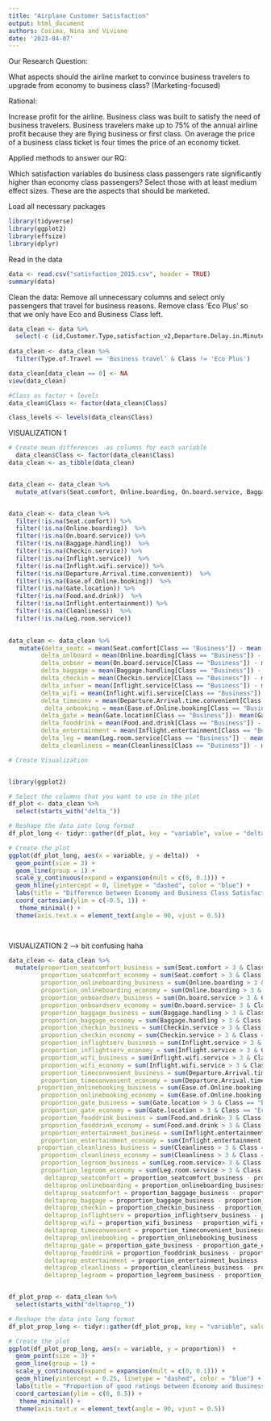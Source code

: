```yaml
---
title: "Airplane Customer Satisfaction"
output: html_document
authors: Cosima, Nina and Viviane 
date: '2023-04-07'
---
```

Our Research Question: 

What aspects should the airline market to convince business travelers to upgrade from economy to business class? (Marketing-focused)

Rational:  

Increase profit for the airline. Business class was built to satisfy the need of business travelers. Business travelers make up to 75% of the annual airline profit because they are flying business or first class. On average the price of a business class ticket is four times the price of an economy ticket.  

Applied methods to answer our RQ: 

Which satisfaction variables do business class passengers rate significantly higher than economy class passengers? Select those with at least medium effect sizes. These are the aspects that should be marketed.


Load all necessary packages
```r
library(tidyverse)
library(ggplot2)
library(effsize)
library(dplyr)
```


Read in the data 
```r
data <- read.csv("satisfaction_2015.csv", header = TRUE)
summary(data)
```


Clean the data: Remove all unnecessary columns and select only passengers that travel for business reasons. Remove class 'Eco Plus' so that we only have Eco and Business Class left. 
```r
data_clean <- data %>%  
  select(-c (id,Customer.Type,satisfaction_v2,Departure.Delay.in.Minutes,Arrival.Delay.in.Minutes))  
  
data_clean <- data_clean %>%  
  filter(Type.of.Travel == 'Business travel' & Class != 'Eco Plus')

data_clean[data_clean == 0] <- NA
view(data_clean)

#Class as factor + levels 
data_clean$Class <- factor(data_clean$Class)

class_levels <- levels(data_clean$Class)
```

VISUALIZATION 1 
```r
# Create mean differences  as columns for each variable 
  data_clean$Class <- factor(data_clean$Class)
data_clean <- as_tibble(data_clean)


data_clean <- data_clean %>%
  mutate_at(vars(Seat.comfort, Online.boarding, On.board.service, Baggage.handling, Checkin.service, Inflight.service, Inflight.wifi.service, Departure.Arrival.time.convenient, Ease.of.Online.booking, Gate.location, Food.and.drink, Inflight.entertainment, Leg.room.service, Cleanliness), as.numeric)


data_clean <- data_clean %>% 
  filter(!is.na(Seat.comfort)) %>% 
  filter(!is.na(Online.boarding))  %>% 
  filter(!is.na(On.board.service)) %>% 
  filter(!is.na(Baggage.handling))  %>% 
  filter(!is.na(Checkin.service)) %>% 
  filter(!is.na(Inflight.service))  %>% 
  filter(!is.na(Inflight.wifi.service)) %>% 
  filter(!is.na(Departure.Arrival.time.convenient))  %>% 
  filter(!is.na(Ease.of.Online.booking))  %>% 
  filter(!is.na(Gate.location)) %>% 
  filter(!is.na(Food.and.drink))  %>% 
  filter(!is.na(Inflight.entertainment)) %>% 
  filter(!is.na(Cleanliness))  %>% 
  filter(!is.na(Leg.room.service)) 
  

data_clean <- data_clean %>% 
   mutate(delta_seatc = mean(Seat.comfort[Class == "Business"]) - mean(Seat.comfort[Class == "Eco"]),
         delta_onlboard = mean(Online.boarding[Class == "Business"]) - mean(Online.boarding[Class == "Eco"]),
         delta_onbser = mean(On.board.service[Class == "Business"]) - mean(On.board.service[Class == "Eco"]),
         delta_baggage = mean(Baggage.handling[Class == "Business"]) - mean(Baggage.handling[Class == "Eco"]),
         delta_checkin = mean(Checkin.service[Class == "Business"]) - mean(Checkin.service[Class == "Eco"]),
         delta_infser = mean(Inflight.service[Class == "Business"]) - mean(Inflight.service[Class == "Eco"]),
         delta_wifi = mean(Inflight.wifi.service[Class == "Business"]) - mean(Inflight.wifi.service[Class == "Eco"]),
         delta_timeconv = mean(Departure.Arrival.time.convenient[Class == "Business"]) - mean(Departure.Arrival.time.convenient[Class == "Eco"]),
          delta_onbooking = mean(Ease.of.Online.booking[Class == "Business"]) - mean(Ease.of.Online.booking[Class == "Eco"]),
         delta_gate = mean(Gate.location[Class == "Business"])- mean(Gate.location [Class == "Eco"]),
         delta_fooddrink = mean(Food.and.drink[Class == "Business"]) - mean(Food.and.drink[Class == "Eco"]),
         delta_entertainment = mean(Inflight.entertainment[Class == "Business"]) - mean(Inflight.entertainment[Class == "Eco"]),
         delta_leg = mean(Leg.room.service[Class == "Business"]) - mean(Leg.room.service[Class == "Eco"]),
         delta_cleanliness = mean(Cleanliness[Class == "Business"]) - mean(Cleanliness[Class == "Eco"]))

# Create Visualization 


library(ggplot2)

# Select the columns that you want to use in the plot
df_plot <- data_clean %>%
  select(starts_with("delta_")) 

# Reshape the data into long format
df_plot_long <- tidyr::gather(df_plot, key = "variable", value = "delta")

# Create the plot
ggplot(df_plot_long, aes(x = variable, y = delta))  +
  geom_point(size = 3) +
  geom_line(group = 1) +
  scale_y_continuous(expand = expansion(mult = c(0, 0.1))) +
  geom_hline(yintercept = 0, linetype = "dashed", color = "blue") +
  labs(title = "Difference between Economy and Business Class Satisfaction Ratings",x = "Satisfaction Variables", y = "Delta") +
  coord_cartesian(ylim = c(-0.5, 1)) +
   theme_minimal() +
  theme(axis.text.x = element_text(angle = 90, vjust = 0.5)) 
 



```

VISUALIZATION 2 --> bit confusing haha  
```r
data_clean <- data_clean %>% 
  mutate(proportion_seatcomfort_business = sum(Seat.comfort > 3 & Class == "Business") / sum(Class == "Business"),
         proportion_seatcomfort_economy = sum(Seat.comfort > 3 & Class == "Eco") / sum(Class == "Eco"),
         proportion_onlineboarding_business = sum(Online.boarding > 3 & Class == "Business") / sum(Class == "Business"),
         proportion_onlineboarding_economy = sum(Online.boarding > 3 & Class == "Eco") / sum(Class == "Eco"),
         proportion_onboardserv_business = sum(On.board.service > 3 & Class == "Business") / sum(Class == "Business"),
         proportion_onboardserv_economy = sum(On.board.service> 3 & Class == "Eco") / sum(Class == "Eco"),
         proportion_baggage_business = sum(Baggage.handling > 3 & Class == "Business") / sum(Class == "Business"),
         proportion_baggage_economy = sum(Baggage.handling > 3 & Class == "Eco") / sum(Class == "Eco"),
         proportion_checkin_business = sum(Checkin.service > 3 & Class == "Business") / sum(Class == "Business"),
         proportion_checkin_economy = sum(Checkin.service > 3 & Class == "Eco") / sum(Class == "Eco"),
         proportion_inflightserv_business = sum(Inflight.service > 3 & Class == "Business") / sum(Class == "Business"),
         proportion_inflightserv_economy = sum(Inflight.service > 3 & Class == "Eco") / sum(Class == "Eco"),
         proportion_wifi_business = sum(Inflight.wifi.service > 3 & Class == "Business") / sum(Class == "Business"),
         proportion_wifi_economy = sum(Inflight.wifi.service > 3 & Class == "Eco") / sum(Class == "Eco"),
         proportion_timeconvenient_business = sum(Departure.Arrival.time.convenient > 3 & Class == "Business") / sum(Class == "Business"),
         proportion_timeconvenient_economy = sum(Departure.Arrival.time.convenient > 3 & Class == "Eco") / sum(Class == "Eco"),
        proportion_onlinebooking_business = sum(Ease.of.Online.booking > 3 & Class == "Business") / sum(Class == "Business"),
         proportion_onlinebooking_economy = sum(Ease.of.Online.booking > 3 & Class == "Eco") / sum(Class == "Eco"),
         proportion_gate_business = sum(Gate.location > 3 & Class == "Business") / sum(Class == "Business"),
         proportion_gate_economy = sum(Gate.location > 3 & Class == "Eco") / sum(Class == "Eco"),
         proportion_fooddrink_business = sum(Food.and.drink> 3 & Class == "Business") / sum(Class == "Business"),
         proportion_fooddrink_economy = sum(Food.and.drink > 3 & Class == "Eco") / sum(Class == "Eco"),
         proportion_entertainment_business = sum(Inflight.entertainment > 3 & Class == "Business") / sum(Class == "Business"),
         proportion_entertainment_economy = sum(Inflight.entertainment > 3 & Class == "Eco") / sum(Class == "Eco"),
        proportion_cleanliness_business = sum(Cleanliness > 3 & Class == "Business") / sum(Class == "Business"),
         proportion_cleanliness_economy = sum(Cleanliness > 3 & Class == "Eco") / sum(Class == "Eco"),
         proportion_legroom_business = sum(Leg.room.service> 3 & Class == "Business") / sum(Class == "Business"),
         proportion_legroom_economy = sum(Leg.room.service > 3 & Class == "Eco") / sum(Class == "Eco"),
          deltaprop_seatcomfort = proportion_seatcomfort_business - proportion_seatcomfort_economy,
          deltaprop_onlineboarding = proportion_onlineboarding_business - proportion_onlineboarding_economy,
          deltaprop_seatcomfort = proportion_baggage_business - proportion_baggage_economy,
          deltaprop_baggage = proportion_baggage_business - proportion_baggage_economy,
          deltaprop_checkin = proportion_checkin_business - proportion_checkin_economy,
          deltaprop_inflightserv = proportion_inflightserv_business - proportion_inflightserv_economy,
          deltaprop_wifi = proportion_wifi_business - proportion_wifi_economy,
          deltaprop_timeconvenient = proportion_timeconvenient_business - proportion_timeconvenient_economy,
          deltaprop_onlinebooking = proportion_onlinebooking_business - proportion_onlinebooking_economy,
          deltaprop_gate = proportion_gate_business - proportion_gate_economy,
          deltaprop_fooddrink = proportion_fooddrink_business - proportion_fooddrink_economy,
          deltaprop_entertainment = proportion_entertainment_business - proportion_entertainment_economy,
          deltaprop_cleanliness = proportion_cleanliness_business - proportion_cleanliness_economy,
          deltaprop_legroom = proportion_legroom_business - proportion_legroom_economy)


df_plot_prop <- data_clean %>%
  select(starts_with("deltaprop_")) 

# Reshape the data into long format
df_plot_prop_long <- tidyr::gather(df_plot_prop, key = "variable", value = "proportion")

# Create the plot
ggplot(df_plot_prop_long, aes(x = variable, y = proportion))  +
  geom_point(size = 3) +
  geom_line(group = 1) +
  scale_y_continuous(expand = expansion(mult = c(0, 0.1))) +
  geom_hline(yintercept = 0.25, linetype = "dashed", color = "blue") +
  labs(title = "Proportion of good ratings between Economy and Business Class ",x = "Satisfaction Variables", y = "Delta") +
  coord_cartesian(ylim = c(0, 0.5)) +
   theme_minimal() +
  theme(axis.text.x = element_text(angle = 90, vjust = 0.5)) 

```

